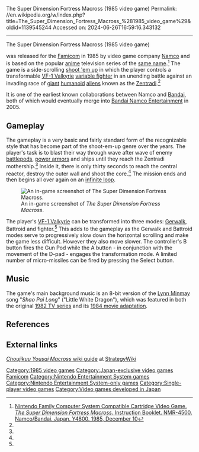 The Super Dimension Fortress Macross (1985 video game)
Permalink: //en.wikipedia.org/w/index.php?title=The_Super_Dimension_Fortress_Macross_%281985_video_game%29&oldid=1139545244
Accessed on: 2024-06-26T16:59:16.343132



------
The Super Dimension Fortress Macross (1985 video game)
{{Infobox VG
|title        = The Super Dimension Fortress Macross
|image        = [[File:Macross Famicom cover.jpg|frameless|upright=1.15|Cover art]]
|caption      = Original Japanese box art.
|developer    = [[Namco]]
|publisher    = Namco<br>[[Bandai]]
|series       = ''[[Macross]]''
|released     = {{vgrelease|JP|December 10, 1985}}
|genre        = [[Shoot 'em up]] <br> [[Action game|Action]]
|modes        = [[Single-player video game|Single-player]]
|platforms    = [[Nintendo Entertainment System|Family Computer]]
}}

{{nihongo|'''''Super Dimension Fortress Macross'''''|超時空要塞マクロス|Chō Jikū Yōsai Macross|}} was released for the [[Nintendo Entertainment System|Famicom]] in 1985 by video game company [[Namco]] and is based on the popular [[anime]] television series of the [[The Super Dimension Fortress Macross|same name]].<ref name="NES">[http://macross.anime.net//production/software/index.html Nintendo Family Computer System Compatible Cartridge Video Game. ''The Super Dimension Fortress Macross''. Instruction Booklet. NMR-4500. Namco/Bandai. Japan. Y4800. 1985, December 10]</ref> The game is a side-scrolling [[shoot 'em up]] in which the player controls a transformable [[VF-1 Valkyrie]] [[variable fighter]] in an unending battle against an invading race of [[Giant (mythology)|giant]] [[humanoid]] [[Extraterrestrial life|aliens]] known as the [[Zentradi]].<ref name="NES"/>

It is one of the earliest known collaborations between Namco and [[Bandai]], both of which would eventually merge into [[Bandai Namco Entertainment]] in 2005.

== Gameplay ==

<!-- Deleted image removed: [[Image:FCMacross Title.jpg|thumb|left|Game title screen.]] -->

The gameplay is a very basic and fairly standard form of the recognizable style that has become part of the shoot-em-up genre over the years. The player's task is to blast their way through wave after wave of enemy [[mecha|battlepods]], [[powered exoskeleton|power armor]]s and ships until they reach the Zentradi mothership.<ref name="NES"/> Inside it, there is only thirty seconds to reach the central reactor, destroy the outer wall and shoot the core.<ref name="NES"/> The mission ends and then begins all over again on an [[infinite loop]].

[[Image:Macross Famicon pic.jpg|thumb|right|An in-game screenshot of ''The Super Dimension Fortress Macross''.]]

The player's [[VF-1 Valkyrie]] can be transformed into three modes: [[VF-1 Valkyrie#GERWALK mode|Gerwalk]], Battroid and fighter.<ref name="NES"/> This adds to the gameplay as the Gerwalk and Battroid modes serve to progressively slow down the horizontal scrolling and make the game less difficult. However they also move slower. The controller's B button fires the Gun Pod while the A button - in conjunction with the movement of the D-pad - engages the transformation mode. A limited number of micro-missiles can be fired by pressing the Select button.

==Music==
The game's main background music is an 8-bit version of the [[Lynn Minmay (Macross)|Lynn Minmay]] song "''Shao Pai Long''" ("Little White Dragon"), which was featured in both the original [[The Super Dimension Fortress Macross|1982 TV series]] and its [[Macross: Do You Remember Love?|1984 movie adaptation]].

==References==
{{Reflist}}

==External links==
[[StrategyWiki:Choujikuu Yousai Macross|''Choujikuu Yousai Macross'' wiki guide]] at [[StrategyWiki:Main Page|StrategyWiki]]

{{Macross series}}

{{DEFAULTSORT:Super Dimension Fortress Macross (Family Computer)}}
[[Category:1985 video games]]
[[Category:Japan-exclusive video games]]
[[Category:Macross video games|Famicom]]
[[Category:Nintendo Entertainment System games]]
[[Category:Nintendo Entertainment System-only games]]
[[Category:Single-player video games]]
[[Category:Video games developed in Japan]]